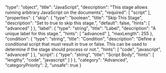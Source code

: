   "type": "object",
  "title": "JavaScript",
  "description": "This stage allows running arbitrary JavaScript on the documents",
  "required": [
    "script"
  ],
  "properties": {
    "skip": {
      "type": "boolean",
      "title": "Skip This Stage",
      "description": "Set to true to skip this stage.",
      "default": false,
      "hints": [
        "advanced"
      ]
    },
    "label": {
      "type": "string",
      "title": "Label",
      "description": "A unique label for this stage.",
      "hints": [
        "advanced"
      ],
      "maxLength": 255
    },
    "condition": {
      "type": "string",
      "title": "Condition",
      "description": "Define a conditional script that must result in true or false. This can be used to determine if the stage should process or not.",
      "hints": [
        "code",
        "javascript",
        "advanced"
      ]
    },
    "script": {
      "type": "string",
      "title": "Script Body",
      "hints": [
        "lengthy",
        "code",
        "javascript"
      ]
    }
  },
  "category": "Advanced",
  "categoryPriority": 2,
  "unsafe": true
}
